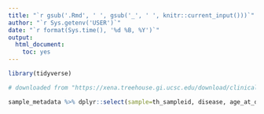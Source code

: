 ```yaml
---
title: "`r gsub('.Rmd', ' ', gsub('_', ' ', knitr::current_input()))`"
author: "`r Sys.getenv('USER')`"
date: "`r format(Sys.time(), '%d %B, %Y')`"
output:
  html_document:
    toc: yes
---
```

  


```r

library(tidyverse)

```


```r

# downloaded from "https://xena.treehouse.gi.ucsc.edu/download/clinical_TumorCompendium_v10_PolyA_2019-07-25.tsv"

sample_metadata %>% dplyr::select(sample=th_sampleid, disease, age_at_dx, pedaya, gender) %>% na.omit %>% write_tsv("clinical_TumorCompendium_v10_PolyA_2019-07-25_clean.tsv")

```

